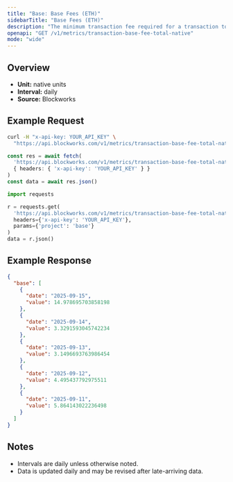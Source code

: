 ```yaml
---
title: "Base: Base Fees (ETH)"
sidebarTitle: "Base Fees (ETH)"
description: "The minimum transaction fee required for a transaction to be included in a block"
openapi: "GET /v1/metrics/transaction-base-fee-total-native"
mode: "wide"
---
```


## Overview

- **Unit:** native units
- **Interval:** daily
- **Source:** Blockworks

## Example Request

<CodeGroup>

```bash cURL
curl -H "x-api-key: YOUR_API_KEY" \
  "https://api.blockworks.com/v1/metrics/transaction-base-fee-total-native?project=base"
```

```typescript TypeScript
const res = await fetch(
  'https://api.blockworks.com/v1/metrics/transaction-base-fee-total-native?project=base',
  { headers: { 'x-api-key': 'YOUR_API_KEY' } }
)
const data = await res.json()
```

```python Python
import requests

r = requests.get(
  'https://api.blockworks.com/v1/metrics/transaction-base-fee-total-native',
  headers={'x-api-key': 'YOUR_API_KEY'},
  params={'project': 'base'}
)
data = r.json()
```

</CodeGroup>

## Example Response

```json
{
  "base": [
    {
      "date": "2025-09-15",
      "value": 14.978695703858198
    },
    {
      "date": "2025-09-14",
      "value": 3.3291593045742234
    },
    {
      "date": "2025-09-13",
      "value": 3.1496693763986454
    },
    {
      "date": "2025-09-12",
      "value": 4.495437792975511
    },
    {
      "date": "2025-09-11",
      "value": 5.864143022236498
    }
  ]
}
```

## Notes
- Intervals are daily unless otherwise noted.
- Data is updated daily and may be revised after late-arriving data.